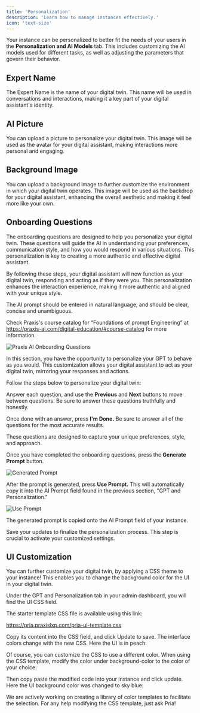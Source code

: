 ```yaml
---
title: 'Personalization'
description: 'Learn how to manage instances effectively.'
icon: 'text-size'
---
```


Your instance can be personalized to better fit the needs of your users in the **Personalization and AI Models** tab. This includes customizing the AI models used for different tasks, as well as adjusting the parameters that govern their behavior.

<Steps>
  <Step title="Click Admin"></Step>
  <Step title="Click Instances"></Step>
  <Step title="Click Edit"></Step>
  <Step title="Click Personalization and AI Models"></Step>
</Steps>


## Expert Name
The Expert Name is the name of your digital twin. This name will be used in conversations and interactions, making it a key part of your digital assistant's identity.


## AI Picture
You can upload a picture to personalize your digital twin. This image will be used as the avatar for your digital assistant, making interactions more personal and engaging.

## Background Image
You can upload a background image to further customize the environment in which your digital twin operates. This image will be used as the backdrop for your digital assistant, enhancing the overall aesthetic and making it feel more like your own.

## Onboarding Questions
The onboarding questions are designed to help you personalize your digital twin. These questions will guide the AI in understanding your preferences, communication style, and how you would respond in various situations. This personalization is key to creating a more authentic and effective digital assistant.

By following these steps, your digital assistant will now function as your digital twin, responding and acting as if they were you. This personalization enhances the interaction experience, making it more authentic and aligned with your unique style.

The AI prompt should be entered in natural language, and should be clear, concise and unambiguous.

Check Praxis's course catalog for “Foundations of prompt Engineering” at https://praxis-ai.com/digital-education/#course-catalog for more information.


![Praxis AI Onboarding Questions](/images/guides/onboarding/onboard-questions.webp)

In this section, you have the opportunity to personalize your GPT to behave as you would. This customization allows your digital assistant to act as your digital twin, mirroring your responses and actions.

Follow the steps below to personalize your digital twin:

Answer each question, and use the **Previous** and **Next** buttons to move between questions. Be sure to answer these questions truthfully and honestly.

Once done with an answer, press **I'm Done.** Be sure to answer all of the questions for the most accurate results.

These questions are designed to capture your unique preferences, style, and approach.

Once you have completed the onboarding questions, press the **Generate Prompt** button.

![Generated Prompt](/images/guides/onboarding/onboard-questions-gen-prompt.webp)


After the prompt is generated, press **Use Prompt.** This will automatically copy it into the AI Prompt field found in the previous section, "GPT and Personalization."

![Use Prompt](/images/guides/onboarding/onboard-questions-use-prompt.webp)


The generated prompt is copied onto the AI Prompt field of your instance.

Save your updates to finalize the personalization process. This step is crucial to activate your customized settings.


## UI Customization
You can further customize your digital twin, by applying a CSS theme to your instance! This enables you to change the background color for the UI in your digital twin.

Under the GPT and Personalization tab in your admin dashboard, you will find the UI CSS field.


The starter template CSS file is available using this link:

https://pria.praxislxp.com/pria-ui-template.css


Copy its content into the CSS field, and click Update to save. The interface colors change with the new CSS. Here the UI is in peach:


Of course, you can customize the CSS to use a different color. When using the CSS template, modify the color under background-color to the color of your choice:


Then copy paste the modified code into your instance and click update. Here the UI background color was changed to sky blue:


We are actively working on creating a library of color templates to facilitate the selection. For any help modifying the CSS template, just ask Pria! 